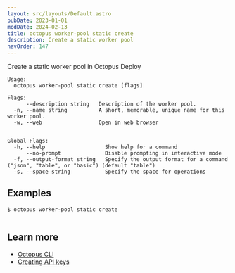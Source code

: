 ```yaml
---
layout: src/layouts/Default.astro
pubDate: 2023-01-01
modDate: 2024-02-13
title: octopus worker-pool static create
description: Create a static worker pool
navOrder: 147
---
```


Create a static worker pool in Octopus Deploy

```
Usage:
  octopus worker-pool static create [flags]

Flags:
      --description string   Description of the worker pool.
  -n, --name string          A short, memorable, unique name for this worker pool.
  -w, --web                  Open in web browser


Global Flags:
  -h, --help                   Show help for a command
      --no-prompt              Disable prompting in interactive mode
  -f, --output-format string   Specify the output format for a command ("json", "table", or "basic") (default "table")
  -s, --space string           Specify the space for operations

```

## Examples

<SamplesInstance />

```
$ octopus worker-pool static create


```

## Learn more

- [Octopus CLI](/docs/octopus-rest-api/cli)
- [Creating API keys](/docs/octopus-rest-api/how-to-create-an-api-key)